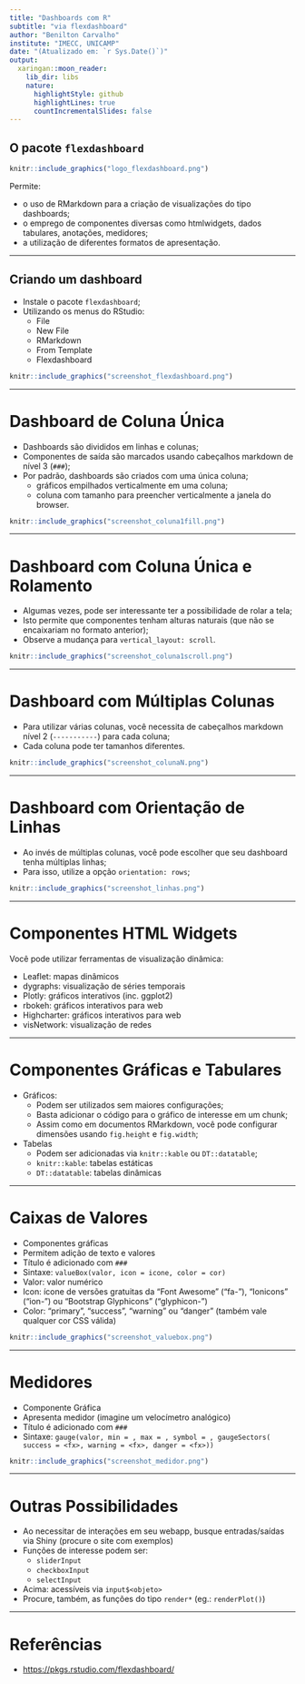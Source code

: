 ```yaml
---
title: "Dashboards com R"
subtitle: "via flexdashboard"
author: "Benilton Carvalho"
institute: "IMECC, UNICAMP"
date: "(Atualizado em: `r Sys.Date()`)"
output:
  xaringan::moon_reader:
    lib_dir: libs
    nature:
      highlightStyle: github
      highlightLines: true
      countIncrementalSlides: false
---
```


## O pacote `flexdashboard`

```r
knitr::include_graphics("logo_flexdashboard.png")
```


Permite:

* o uso de RMarkdown para a criação de visualizações do tipo dashboards;
* o emprego de componentes diversas como htmlwidgets, dados tabulares, anotações, medidores;
* a utilização de diferentes formatos de apresentação.

---

## Criando um dashboard

* Instale o pacote `flexdashboard`;
* Utilizando os menus do RStudio:
    * File
    * New File
    * RMarkdown
    * From Template
    * Flexdashboard

```r
knitr::include_graphics("screenshot_flexdashboard.png")
```

---

# Dashboard de Coluna Única

* Dashboards são divididos em linhas e colunas;
* Componentes de saída são marcados usando cabeçalhos markdown de nível 3 (`###`);
* Por padrão, dashboards são criados com uma única coluna;
    - gráficos empilhados verticalmente em uma coluna;
    - coluna com tamanho para preencher verticalmente a janela do browser.

```r
knitr::include_graphics("screenshot_coluna1fill.png")
```

---

# Dashboard com Coluna Única e Rolamento

* Algumas vezes, pode ser interessante ter a possibilidade de rolar a tela;
* Isto permite que componentes tenham alturas naturais (que não se encaixariam no formato anterior);
* Observe a mudança para `vertical_layout: scroll`.

```r
knitr::include_graphics("screenshot_coluna1scroll.png")
```

---

# Dashboard com Múltiplas Colunas

* Para utilizar várias colunas, você necessita de cabeçalhos markdown nível 2 (`-----------`) para cada coluna;
* Cada coluna pode ter tamanhos diferentes.

```r
knitr::include_graphics("screenshot_colunaN.png")
```

---

# Dashboard com Orientação de Linhas

* Ao invés de múltiplas colunas, você pode escolher que seu dashboard tenha múltiplas linhas;
* Para isso, utilize a opção `orientation: rows`;

```r
knitr::include_graphics("screenshot_linhas.png")
```

---

# Componentes HTML Widgets

Você pode utilizar ferramentas de visualização dinâmica:

* Leaflet: mapas dinâmicos
* dygraphs: visualização de séries temporais
* Plotly: gráficos interativos (inc. ggplot2)
* rbokeh: gráficos interativos para web
* Highcharter: gráficos interativos para web
* visNetwork: visualização de redes

---

# Componentes Gráficas e Tabulares

* Gráficos:
    * Podem ser utilizados sem maiores configurações;
    * Basta adicionar o código para o gráfico de interesse em um chunk;
    * Assim como em documentos RMarkdown, você pode configurar dimensões usando `fig.height` e `fig.width`;
* Tabelas
    * Podem ser adicionadas via `knitr::kable` ou `DT::datatable`;
    * `knitr::kable`: tabelas estáticas
    * `DT::datatable`: tabelas dinâmicas
    
---

# Caixas de Valores

* Componentes gráficas
* Permitem adição de texto e valores
* Título é adicionado com `###`
* Sintaxe: `valueBox(valor, icon = icone, color = cor)`
* Valor: valor numérico
* Icon: ícone de versões gratuitas da "Font Awesome" ("fa-<icone>"), "Ionicons" ("ion-<icone>") ou "Bootstrap Glyphicons" ("glyphicon-<icone>")
* Color: "primary", "success", "warning" ou "danger" (também vale qualquer cor CSS válida)

```r
knitr::include_graphics("screenshot_valuebox.png")
```

---

# Medidores

* Componente Gráfica
* Apresenta medidor (imagine um velocímetro analógico)
* Título é adicionado com `###`
* Sintaxe: `gauge(valor, min = , max = , symbol = , gaugeSectors(
  success = <fx>, warning = <fx>, danger = <fx>))`


```r
knitr::include_graphics("screenshot_medidor.png")
```

---

# Outras Possibilidades

* Ao necessitar de interações em seu webapp, busque entradas/saídas via Shiny (procure o site com exemplos)
* Funções de interesse  podem ser:
    - `sliderInput`
    - `checkboxInput`
    - `selectInput`
* Acima: acessíveis via `input$<objeto>`
* Procure, também, as funções do tipo `render*` (eg.: `renderPlot()`)

---

# Referências

- [https://pkgs.rstudio.com/flexdashboard/](https://pkgs.rstudio.com/flexdashboard/)
